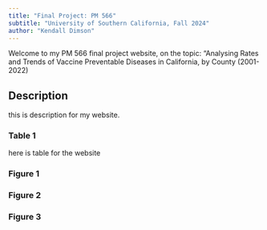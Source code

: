 ```yaml
---
title: "Final Project: PM 566"
subtitle: "University of Southern California, Fall 2024"
author: "Kendall Dimson"
---
```


Welcome to my PM 566 final project website, on the topic: "Analysing Rates and Trends of Vaccine Preventable Diseases in California, by County (2001-2022)

## Description

this is description for my website.

### Table 1
here is table for the website

### Figure 1

### Figure 2

### Figure 3
